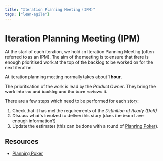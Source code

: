 ```yaml
---
title: "Iteration Planning Meeting (IPM)"
tags: ["lean-agile"]
---
```



# Iteration Planning Meeting (IPM)

At the start of each iteration, we hold an Iteration Planning Meeting (often
referred to as an IPM). The aim of the meeting is to ensure that there is enough
prioritised work at the top of the backlog to be worked on for the next
iteration.

At iteration planning meeting normally takes about **1 hour**.

The prioritisation of the work is lead by the _Product Owner_. They bring the
work into the and backlog and the team reviews it.

There are a few steps which need to be performed for each story:

1. Check that it has met the requirements of the _Definition of Ready (DoR)_
2. Discuss what's involved to deliver this story (does the team have enough
   information?)
3. Update the estimates (this can be done with a round of
   [Planning Poker](https://www.mountaingoatsoftware.com/agile/planning-poker)).

## Resources

- [Planning Poker](https://www.mountaingoatsoftware.com/agile/planning-poker)